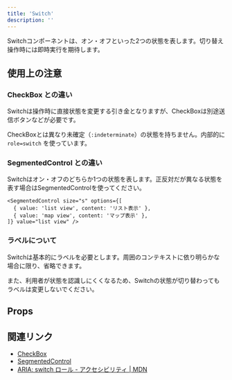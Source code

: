 ```yaml
---
title: 'Switch'
description: ''
---
```



Switchコンポーネントは、オン・オフといった2つの状態を表します。切り替え操作時には即時実行を期待します。

<ComponentStory name="Switch" />

## 使用上の注意

### CheckBox との違い

Switchは操作時に直接状態を変更する引き金となりますが、CheckBoxは別途送信ボタンなどが必要です。

CheckBoxとは異なり未確定（`:indeterminate`）の状態を持ちません。内部的に `role=switch` を使っています。

### SegmentedControl との違い

Switchはオン・オフのどちらか1つの状態を表します。正反対だが異なる状態を表す場合はSegmentedControlを使ってください。

```tsx editable codeBlock
<SegmentedControl size="s" options={[
  { value: 'list view', content: 'リスト表示' },
  { value: 'map view', content: 'マップ表示' },
]} value="list view" />
```

### ラベルについて

Switchは基本的にラベルを必要とします。周囲のコンテキストに依り明らかな場合に限り、省略できます。

また、利用者が状態を認識しにくくなるため、Switchの状態が切り替わってもラベルは変更しないでください。

## Props

<ComponentPropsTable name="Switch" />

## 関連リンク

* [CheckBox](/products/components/check-box/)
* [SegmentedControl](/products/components/segmented-control/)
* [ARIA: switch ロール - アクセシビリティ | MDN](https://developer.mozilla.org/ja/docs/Web/Accessibility/ARIA/Roles/switch_role)
